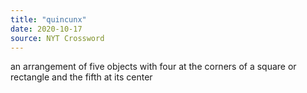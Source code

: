 ```yaml
---
title: "quincunx"
date: 2020-10-17
source: NYT Crossword
---
```


an arrangement of five objects with four at the corners of a square or rectangle and the fifth at its center
